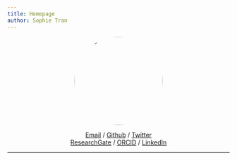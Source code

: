 ```yaml
---
title: Homepage
author: Sophie Tran
---
```


<img src="/images/profile.jpg"
  width="200"
  height="200"
  alt="Logo"
  style="border-radius: 50%;
         display: block;
         margin-left: auto;
         margin-right: auto;">

<div style="text-align:center">
[<i class="fas fa-envelope"></i> Email](mailto:EricBryantPhD@gmail.com) /
[<i class="fab fa-github"></i> Github](https://ericbryantphd.com/github) /
[<i class="fab fa-twitter"></i> Twitter](https://ericbryantphd.com/twitter)\
[<i class="fab fa-researchgate"></i> ResearchGate](https://ericbryantphd.com/researchgate) /
[<i class="fab fa-orcid"></i> ORCID](https://ericbryantphd.com/orcid) /
[<i class="fab fa-linkedin"></i> LinkedIn](https://ericbryantphd.com/linkedin)
</div>

-------------------------------------------------------------------------------


